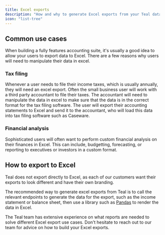 ```yaml
---
title: Excel exports
description: "How and why to generate Excel exports from your Teal data"
icon: "list-tree"
---
```


## Common use cases

When building a fully features accounting suite, it's usually a good idea to allow your users to export data to Excel. There are a few reasons why users will need to manipulate their data in excel.

### Tax filing

Whenever a user needs to file their income taxes, which is usually annually, they will need an excel export. Often the small business user will work with a third party accountant to file their taxes. The accountant will need to manipulate the data in excel to make sure that the data is in the correct format for the tax filing software. The user will export their accounting statements to Excel and send it to the accountant, who will load this data into tax filing software such as Caseware. 

### Financial analysis

Sophisticated users will often want to perform custom financial analysis on their finances in Excel. This can include, budgetting, forecasting, or reporting to executives or investors in a custom format.

## How to export to Excel

Teal does not export directly to Excel, as each of our customers want their exports to look different and have their own branding.

The recommended way to generate excel exports from Teal is to call the relevant endpoints to generate the data for the export, such as the income statement or balance sheet, then use a library such as [Pandas](https://pandas.pydata.org/) to render the data in Excel.

The Teal team has extensive experience on what reports are needed to solve different Excel export use cases. Don't hesitate to reach out to our team for advice on how to build your Excel exports.